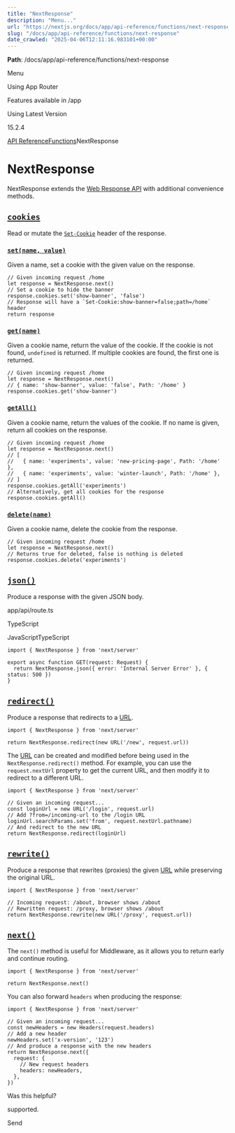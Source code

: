 ---
title: "NextResponse"
description: "Menu..."
url: "https://nextjs.org/docs/app/api-reference/functions/next-response"
slug: "/docs/app/api-reference/functions/next-response"
date_crawled: "2025-04-06T12:11:16.983101+00:00"
---

**Path**: /docs/app/api-reference/functions/next-response

Menu

Using App Router

Features available in /app

Using Latest Version

15.2.4

[API Reference](/docs/app/api-reference)[Functions](/docs/app/api-reference/functions)NextResponse

# NextResponse

NextResponse extends the [Web Response API](https://developer.mozilla.org/docs/Web/API/Response) with additional convenience methods.

## [`cookies`](#cookies)

Read or mutate the [`Set-Cookie`](https://developer.mozilla.org/docs/Web/HTTP/Headers/Set-Cookie) header of the response.

### [`set(name, value)`](#setname-value)

Given a name, set a cookie with the given value on the response.

```
// Given incoming request /home
let response = NextResponse.next()
// Set a cookie to hide the banner
response.cookies.set('show-banner', 'false')
// Response will have a `Set-Cookie:show-banner=false;path=/home` header
return response
```

### [`get(name)`](#getname)

Given a cookie name, return the value of the cookie. If the cookie is not found, `undefined` is returned. If multiple cookies are found, the first one is returned.

```
// Given incoming request /home
let response = NextResponse.next()
// { name: 'show-banner', value: 'false', Path: '/home' }
response.cookies.get('show-banner')
```

### [`getAll()`](#getall)

Given a cookie name, return the values of the cookie. If no name is given, return all cookies on the response.

```
// Given incoming request /home
let response = NextResponse.next()
// [
//   { name: 'experiments', value: 'new-pricing-page', Path: '/home' },
//   { name: 'experiments', value: 'winter-launch', Path: '/home' },
// ]
response.cookies.getAll('experiments')
// Alternatively, get all cookies for the response
response.cookies.getAll()
```

### [`delete(name)`](#deletename)

Given a cookie name, delete the cookie from the response.

```
// Given incoming request /home
let response = NextResponse.next()
// Returns true for deleted, false is nothing is deleted
response.cookies.delete('experiments')
```

## [`json()`](#json)

Produce a response with the given JSON body.

app/api/route.ts

TypeScript

JavaScriptTypeScript

```
import { NextResponse } from 'next/server'
 
export async function GET(request: Request) {
  return NextResponse.json({ error: 'Internal Server Error' }, { status: 500 })
}
```

## [`redirect()`](#redirect)

Produce a response that redirects to a [URL](https://developer.mozilla.org/docs/Web/API/URL).

```
import { NextResponse } from 'next/server'
 
return NextResponse.redirect(new URL('/new', request.url))
```

The [URL](https://developer.mozilla.org/docs/Web/API/URL) can be created and modified before being used in the `NextResponse.redirect()` method. For example, you can use the `request.nextUrl` property to get the current URL, and then modify it to redirect to a different URL.

```
import { NextResponse } from 'next/server'
 
// Given an incoming request...
const loginUrl = new URL('/login', request.url)
// Add ?from=/incoming-url to the /login URL
loginUrl.searchParams.set('from', request.nextUrl.pathname)
// And redirect to the new URL
return NextResponse.redirect(loginUrl)
```

## [`rewrite()`](#rewrite)

Produce a response that rewrites (proxies) the given [URL](https://developer.mozilla.org/docs/Web/API/URL) while preserving the original URL.

```
import { NextResponse } from 'next/server'
 
// Incoming request: /about, browser shows /about
// Rewritten request: /proxy, browser shows /about
return NextResponse.rewrite(new URL('/proxy', request.url))
```

## [`next()`](#next)

The `next()` method is useful for Middleware, as it allows you to return early and continue routing.

```
import { NextResponse } from 'next/server'
 
return NextResponse.next()
```

You can also forward `headers` when producing the response:

```
import { NextResponse } from 'next/server'
 
// Given an incoming request...
const newHeaders = new Headers(request.headers)
// Add a new header
newHeaders.set('x-version', '123')
// And produce a response with the new headers
return NextResponse.next({
  request: {
    // New request headers
    headers: newHeaders,
  },
})
```

Was this helpful?

supported.

Send